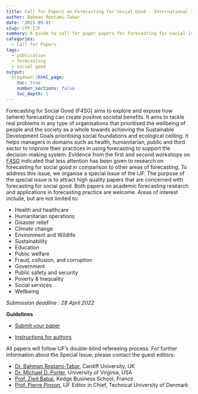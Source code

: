```yaml
---
title: Call for Papers on Forecasting for Social Good - International Journal of Forecasting
author: Bahman Rostami-Tabar
date: '2021-09-01'
slug: CFP-IJF
summary: A guide to call for paper papers for forecasting for social in International Journal of Forecasting
categories:
  - Call for Papers
tags:
  - publication
  - forecasting
  - social good
output:
  blogdown::html_page:
    toc: true
    number_sections: false
    toc_depth: 1
---
```


Forecasting for Social Good (F4SG) aims to explore and expose how (where) forecasting can create positive societal benefits. It aims to tackle real problems in any type of organisations that prioritised the wellbeing of people and the society as a whole towards achieving the Sustainable Development Goals prioritising social foundations and ecological ceilling. It helps managers in domains such as health, humanitarian, public and third sector to improve their practices in using forecasting to support the decision-making system.
Evidence from the first and second workshops on [F4SG](https://www.f4sg.org/services/workshop/) indicated that less attention has been given to research on forecasting for social good in comparison to other areas of forecasting. To address this issue, we organise a special issue of the IJF. The purpose of the special issue is to attract high quality papers that are concerned with forecasting for social good. Both papers on academic forecasting research and applications in forecasting practice are welcome. Areas of interest include, but are not limited to:

- Health and healthcare
- Humanitarian operations
- Disaster relief
- Climate change
- Environment and Wildlife
- Sustainability
- Education
- Public welfare
- Fraud, collusion, and corruption
- Government
- Public safety and security
- Poverty & Inequality
- Social services
- Wellbeing

*Submission deadline : 28 April 2022*


**Guidelines**

- [Submit your paper](https://www.editorialmanager.com/ijf/default.aspx) 

- [Instructions for authors](https://pierrepinson.com/IJF/IJFauthorguidelines.pdf)

All papers will follow IJF’s double-blind refereeing process. For further information about the Special Issue, please contact the guest editors:

- [Dr. Bahman Rostami-Tabar](https://www.bahmanrt.com/), Cardiff University, UK
- [Dr. Michael D. Porter](https://engineering.virginia.edu/faculty/michael-d-porter), University of Virginia, USA
- [Prof. Zied Babai](https://student.kedge.edu/faculty-directory/mohamed-zied-babai), Kedge Business School, France
- [Prof. Pierre Pinson](https://pierrepinson.com/), IJF Editor in Chief, Technical University of Denmark
